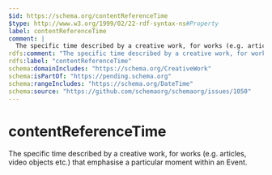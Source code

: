 ```yaml
---
$id: https://schema.org/contentReferenceTime
$type: http://www.w3.org/1999/02/22-rdf-syntax-ns#Property
label: contentReferenceTime
comment: |
  The specific time described by a creative work, for works (e.g. articles, video objects etc.) that emphasise a particular moment within an Event.
rdfs:comment: "The specific time described by a creative work, for works (e.g. articles, video objects etc.) that emphasise a particular moment within an Event."
rdfs:label: "contentReferenceTime"
schema:domainIncludes: "https://schema.org/CreativeWork"
schema:isPartOf: "https://pending.schema.org"
schema:rangeIncludes: "https://schema.org/DateTime"
schema:source: "https://github.com/schemaorg/schemaorg/issues/1050"
---
```


# contentReferenceTime

The specific time described by a creative work, for works (e.g. articles, video objects etc.) that emphasise a particular moment within an Event.

